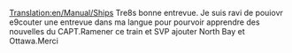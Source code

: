 [[Translation:en/Manual/Ships]]
Tre8s bonne entrevue. Je suis ravi de pouiovr e9couter une entrevue dans ma langue pour pourvoir apprendre des nouvelles du CAPT.Ramener ce train et SVP ajouter North Bay et Ottawa.Merci